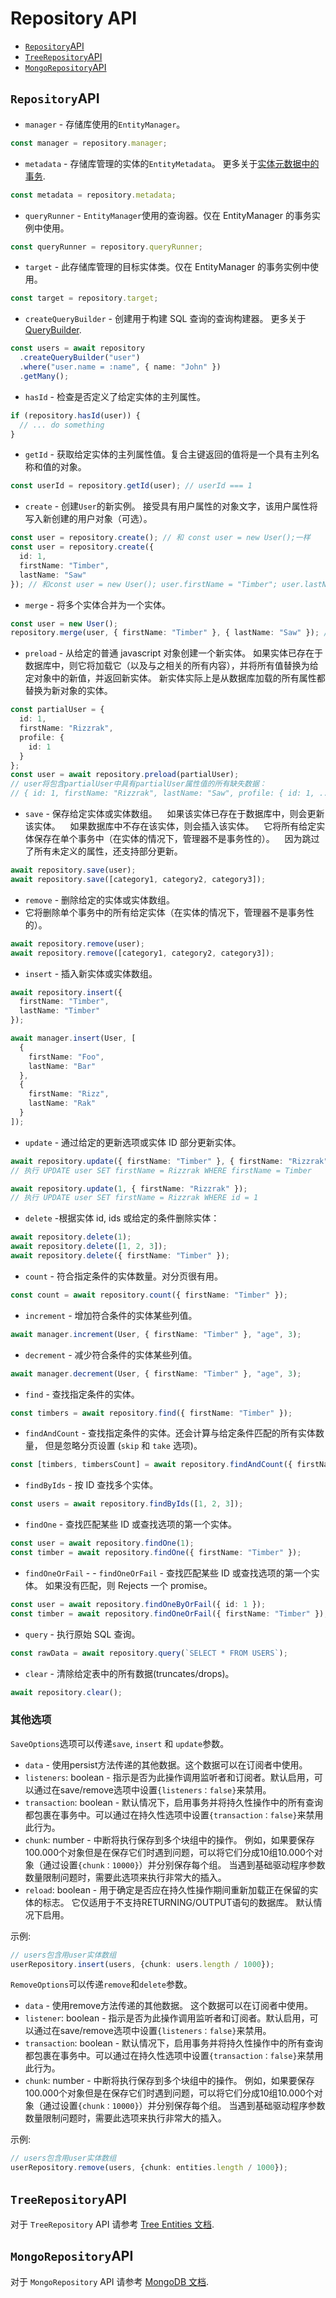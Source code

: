 # Repository API

  * [`Repository`API](#repository-api)
  * [`TreeRepository`API](#treerepository-api)
  * [`MongoRepository`API](#mongorepository-api)

## `Repository`API

- `manager` - 存储库使用的`EntityManager`。

```typescript
const manager = repository.manager;
```

- `metadata` - 存储库管理的实体的`EntityMetadata`。
  更多关于[实体元数据中的事务](./entity-metadata).

```typescript
const metadata = repository.metadata;
```

- `queryRunner` - `EntityManager`使用的查询器。仅在 EntityManager 的事务实例中使用。

```typescript
const queryRunner = repository.queryRunner;
```

- `target` - 此存储库管理的目标实体类。仅在 EntityManager 的事务实例中使用。

```typescript
const target = repository.target;
```

- `createQueryBuilder` - 创建用于构建 SQL 查询的查询构建器。
  更多关于[QueryBuilder](select-query-builder).

```typescript
const users = await repository
  .createQueryBuilder("user")
  .where("user.name = :name", { name: "John" })
  .getMany();
```

- `hasId` - 检查是否定义了给定实体的主列属性。

```typescript
if (repository.hasId(user)) {
  // ... do something
}
```

- `getId` - 获取给定实体的主列属性值。复合主键返回的值将是一个具有主列名称和值的对象。

```typescript
const userId = repository.getId(user); // userId === 1
```

- `create` - 创建`User`的新实例。 接受具有用户属性的对象文字，该用户属性将写入新创建的用户对象（可选）。

```typescript
const user = repository.create(); // 和 const user = new User();一样
const user = repository.create({
  id: 1,
  firstName: "Timber",
  lastName: "Saw"
}); // 和const user = new User(); user.firstName = "Timber"; user.lastName = "Saw";一样
```

- `merge` - 将多个实体合并为一个实体。

```typescript
const user = new User();
repository.merge(user, { firstName: "Timber" }, { lastName: "Saw" }); // 和 user.firstName = "Timber"; user.lastName = "Saw";一样
```

- `preload` - 从给定的普通 javascript 对象创建一个新实体。 如果实体已存在于数据库中，则它将加载它（以及与之相关的所有内容），并将所有值替换为给定对象中的新值，并返回新实体。 新实体实际上是从数据库加载的所有属性都替换为新对象的实体。

```typescript
const partialUser = {
  id: 1,
  firstName: "Rizzrak",
  profile: {
    id: 1
  }
};
const user = await repository.preload(partialUser);
// user将包含partialUser中具有partialUser属性值的所有缺失数据：
// { id: 1, firstName: "Rizzrak", lastName: "Saw", profile: { id: 1, ... } }
```

- `save` - 保存给定实体或实体数组。
     如果该实体已存在于数据库中，则会更新该实体。
     如果数据库中不存在该实体，则会插入该实体。
     它将所有给定实体保存在单个事务中（在实体的情况下，管理器不是事务性的）。
     因为跳过了所有未定义的属性，还支持部分更新。

```typescript
await repository.save(user);
await repository.save([category1, category2, category3]);
```

- `remove` - 删除给定的实体或实体数组。
- 它将删除单个事务中的所有给定实体（在实体的情况下，管理器不是事务性的）。

```typescript
await repository.remove(user);
await repository.remove([category1, category2, category3]);
```

- `insert` - 插入新实体或实体数组。

```typescript
await repository.insert({
  firstName: "Timber",
  lastName: "Timber"
});

await manager.insert(User, [
  {
    firstName: "Foo",
    lastName: "Bar"
  },
  {
    firstName: "Rizz",
    lastName: "Rak"
  }
]);
```

- `update` - 通过给定的更新选项或实体 ID 部分更新实体。

```typescript
await repository.update({ firstName: "Timber" }, { firstName: "Rizzrak" });
// 执行 UPDATE user SET firstName = Rizzrak WHERE firstName = Timber

await repository.update(1, { firstName: "Rizzrak" });
// 执行 UPDATE user SET firstName = Rizzrak WHERE id = 1
```

- `delete` -根据实体 id, ids 或给定的条件删除实体：

```typescript
await repository.delete(1);
await repository.delete([1, 2, 3]);
await repository.delete({ firstName: "Timber" });
```

- `count` - 符合指定条件的实体数量。对分页很有用。

```typescript
const count = await repository.count({ firstName: "Timber" });
```

- `increment` - 增加符合条件的实体某些列值。

```typescript
await manager.increment(User, { firstName: "Timber" }, "age", 3);
```

- `decrement` - 减少符合条件的实体某些列值。

```typescript
await manager.decrement(User, { firstName: "Timber" }, "age", 3);
```

- `find` - 查找指定条件的实体。

```typescript
const timbers = await repository.find({ firstName: "Timber" });
```

- `findAndCount` - 查找指定条件的实体。还会计算与给定条件匹配的所有实体数量，
  但是忽略分页设置 (`skip` 和 `take` 选项)。

```typescript
const [timbers, timbersCount] = await repository.findAndCount({ firstName: "Timber" });
```

- `findByIds` - 按 ID 查找多个实体。

```typescript
const users = await repository.findByIds([1, 2, 3]);
```

- `findOne` - 查找匹配某些 ID 或查找选项的第一个实体。

```typescript
const user = await repository.findOne(1);
const timber = await repository.findOne({ firstName: "Timber" });
```

- `findOneOrFail` - - `findOneOrFail` - 查找匹配某些 ID 或查找选项的第一个实体。 如果没有匹配，则 Rejects 一个 promise。

```typescript
const user = await repository.findOneByOrFail({ id: 1 });
const timber = await repository.findOneOrFail({ firstName: "Timber" });
```

- `query` - 执行原始 SQL 查询。

```typescript
const rawData = await repository.query(`SELECT * FROM USERS`);
```

- `clear` - 清除给定表中的所有数据(truncates/drops)。

```typescript
await repository.clear();
```
### 其他选项

`SaveOptions`选项可以传递`save`, `insert` 和 `update`参数。

* `data` -  使用persist方法传递的其他数据。这个数据可以在订阅者中使用。
* `listeners`: boolean - 指示是否为此操作调用监听者和订阅者。默认启用，可以通过在save/remove选项中设置`{listeners：false}`来禁用。
* `transaction`: boolean - 默认情况下，启用事务并将持久性操作中的所有查询都包裹在事务中。可以通过在持久性选项中设置`{transaction：false}`来禁用此行为。
* `chunk`: number - 中断将执行保存到多个块组中的操作。 例如，如果要保存100.000个对象但是在保存它们时遇到问题，可以将它们分成10组10.000个对象（通过设置`{chunk：10000}`）并分别保存每个组。 当遇到基础驱动程序参数数量限制问题时，需要此选项来执行非常大的插入。
* `reload`: boolean - 用于确定是否应在持久性操作期间重新加载正在保留的实体的标志。 它仅适用于不支持RETURNING/OUTPUT语句的数据库。 默认情况下启用。

示例:
```typescript
// users包含用user实体数组
userRepository.insert(users, {chunk: users.length / 1000});
```

`RemoveOptions`可以传递`remove`和`delete`参数。

* `data` - 使用remove方法传递的其他数据。 这个数据可以在订阅者中使用。
* `listener`: boolean - 指示是否为此操作调用监听者和订阅者。默认启用，可以通过在save/remove选项中设置`{listeners：false}`来禁用。
* `transaction`: boolean - 默认情况下，启用事务并将持久性操作中的所有查询都包裹在事务中。可以通过在持久性选项中设置`{transaction：false}`来禁用此行为。
* `chunk`: number - 中断将执行保存到多个块组中的操作。 例如，如果要保存100.000个对象但是在保存它们时遇到问题，可以将它们分成10组10.000个对象（通过设置`{chunk：10000}`）并分别保存每个组。 当遇到基础驱动程序参数数量限制问题时，需要此选项来执行非常大的插入。

示例:
```typescript
// users包含用user实体数组
userRepository.remove(users, {chunk: entities.length / 1000});
```

## `TreeRepository`API

对于 `TreeRepository` API 请参考 [Tree Entities 文档](./tree-entities/#working-with-tree-entities).

## `MongoRepository`API

对于 `MongoRepository` API 请参考 [MongoDB 文档](./mongodb).
